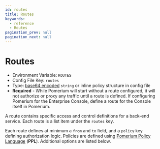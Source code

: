 ```yaml
---
id: routes
title: Routes
keywords:
  - reference
  - Routes
pagination_prev: null
pagination_next: null
---
```



# Routes

- Environment Variable: `ROUTES`
- Config File Key: `routes`
- Type: [base64 encoded](https://en.wikipedia.org/wiki/Base64) `string` or inline policy structure in config file
- **Required** - While Pomerium will start without a route configured, it will not authorize or proxy any traffic until a route is defined. If configuring Pomerium for the Enterprise Console, define a route for the Console itself in Pomerium.

A route contains specific access and control definitions for a back-end service. Each route is a list item under the `routes` key.

Each route defines at minimum a `from` and `to` field, and a `policy` key defining authorization logic. Policies are defined using [Pomerium Policy Language](/docs/concepts/ppl) (**PPL**). Additional options are listed below.

<RouteExample />
